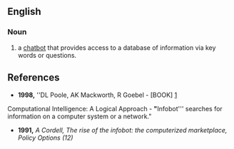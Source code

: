 ==English==

===Noun===

# a [[chatbot]] that provides access to a database of information via key words or questions.

==References==

* '''1998,''' ''DL Poole, AK Mackworth, R Goebel - [BOOK] [http://portal.acm.org/citation.cfm?id=275594]
Computational Intelligence: A Logical Approach - '''
"'''Infobot''' searches for information on a computer system or a network."


* '''1991,''' ''A Cordell, The rise of the infobot: the computerized marketplace, Policy Options (12)''